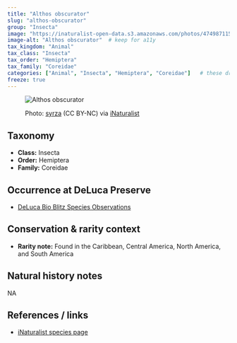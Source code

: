 ```yaml
---
title: "Althos obscurator"
slug: "althos-obscurator"
group: "Insecta"
image: "https://inaturalist-open-data.s3.amazonaws.com/photos/474987115/large.jpg"        # keep for thumbnails
image-alt: "Althos obscurator"  # keep for a11y
tax_kingdom: "Animal"
tax_class: "Insecta"
tax_order: "Hemiptera"
tax_family: "Coreidae"
categories: ["Animal", "Insecta", "Hemiptera", "Coreidae"]   # these drive the chips + filtering
freeze: true
---
```


<figure class="species-figure">

<img src="https://inaturalist-open-data.s3.amazonaws.com/photos/354587262/large.jpg" alt="Althos obscurator" class="species-photo"/>

<figcaption class="photo-credit">

Photo: <a href="https://www.inaturalist.org/people/syrza">syrza</a> (CC BY-NC) via <a href="https://www.inaturalist.org/observations/200925539">iNaturalist</a>

</figcaption>

</figure>

## Taxonomy

-   **Class:** Insecta
-   **Order:** Hemiptera
-   **Family:** Coreidae

## Occurrence at DeLuca Preserve

-   [DeLuca Bio Blitz Species Observations](https://www.inaturalist.org/observations?project_id=annual-uf-ifas-deluca-bioblitz-data&subview=table&taxon_id=495274&verifiable=any)

## Conservation & rarity context

-   **Rarity note:** Found in the Caribbean, Central America, North America, and South America

## Natural history notes

NA

## References / links

-   [iNaturalist species page](https://www.inaturalist.org/taxa/495274-Althos-obscurator)

